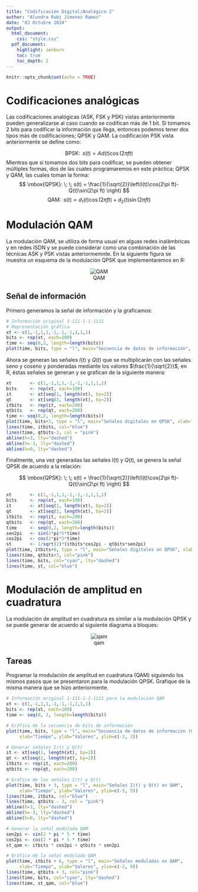 ```yaml
---
title: "Codificación Digital/Analógico 2"
author: "Alondra Rubi Jimenez Ramos"
date: "03 Octubre 2024"
output:
  html_document:
    css: "style.css"
  pdf_document:
    highlight: zenburn
    toc: true
    toc_depth: 2
---
```


```r
knitr::opts_chunk$set(echo = TRUE)
```




# Codificaciones analógicas {.block-skew}

Las codificaciones analógicas (ASK, FSK y PSK) vistas anteriormente pueden generalizarse al caso cuando se codifican más de $1$ bit. Si tomamos $2$ bits para codificar la información que llega, entonces podemos tener dos tipos más de codificaciones; QPSK y QAM. La codificación PSK vista anteriormente se define como:

$$
\mbox{BPSK}: \; \; s(t) = A d(t) \cos(2\pi f t)
$$
Mientras que si tomamos dos bits para codificar, se pueden obtener múltiples formas, dos de las cuales programaremos en este práctica; QPSK y QAM, las cuales toman la forma:
$$
\mbox{QPSK}: \; \;  s(t) = \frac{1}{\sqrt{2}}\left(I(t)\cos(2\pi ft)-Q(t)\sin(2\pi ft) \right)
$$
$$
\mbox{QAM}: \; \;  s(t) = d_1(t)\cos(2\pi ft)+d_2(t)\sin(2\pi ft)
$$

# Modulación QAM

La modulación QAM, se utiliza de forma usual en alguas redes inalámbricas y en redes ISDN y se puede considerar como una combinación de las técnicas ASK y PSK vistas anteriormemnte. En la siguiente figura se muestra un esquema de la modulación QPSK que implementaremos en R:

<center style="width=60%">
![QAM](qpsk.png)
</center>

## Señal de información

Primero generamos la señal de información y la graficamos:

```r
# Información original 1-111-1-1-1111
# Representación gráfica
xt <- c(1,-1,1,1,-1,-1,-1,1,1,1)
bits <- rep(xt, each=100)
time <- seq(0,2, length=length(bits))
plot(time, bits, type = "l", main="Secuencia de datos de información", xlab="Tiempo", ylab="Valores", ylim=c(-2,2))
```

Ahora se generan las señales $I(t)$ y $Q(t)$ que se multiplicarán con las señales seno y coseno y ponderadas mediante los valores $\frac{1}{\sqrt{2}}$, en R, éstas señales se generan y se grafican de la siguiente manera:

```r
xt       <- c(1,-1,1,1,-1,-1,-1,1,1,1)
bits     <- rep(xt, each=100)
it       <- xt[seq(1, length(xt), by=2)]
qt       <- xt[seq(2, length(xt), by=2)]
itbits   <- rep(it, each=200)
qtbits   <- rep(qt, each=200)
time <- seq(0,2, length=length(bits))
plot(time, bits+3, type = "l", main="Señales digitales en QPSK", xlab="Tiempo", ylab="Valores", ylim=c(-5,5))
lines(time, itbits, col="blue")
lines(time, qtbits-3, col = "pink")
abline(h=3, lty="dashed")
abline(h=-3, lty="dashed")
abline(h=0, lty="dashed")
```

Finalmente, una vez generadas las señales $I(t)$ y $Q(t)$, se genera la señal QPSK de acuerdo a la relación:

$$
\mbox{QPSK}: \; \;  s(t) = \frac{1}{\sqrt{2}}\left(I(t)\cos(2\pi ft)-Q(t)\sin(2\pi ft) \right)
$$


```r
xt       <- c(1,-1,1,1,-1,-1,-1,1,1,1)
bits     <- rep(xt, each=100)
it       <- xt[seq(1, length(xt), by=2)]
qt       <- xt[seq(2, length(xt), by=2)]
itbits   <- rep(it, each=200)
qtbits   <- rep(qt, each=200)
time     <- seq(0,2, length=length(bits))
sen2pi   <- sin(2*pi*5*time)
cos2pi   <- cos(2*pi*5*time)
st       <- 1/sqrt(2)*(itbits*cos2pi - qtbits*sen2pi)
plot(time, itbits+6, type = "l", main="Señales digitales en QPSK", xlab="Tiempo", ylab="Valores", ylim=c(-2,8))
lines(time, qtbits+3, col="pink")
lines(time, bits, col="cyan", lty="dashed")
lines(time, st, col="blue")
```


# Modulación de amplitud en cuadratura

La modulación de amplitud en cuadratura es similar a la modulación QPSK y se puede generar de acuerdo al siguiente diagrama a bloques:

<center style="width=60%">
![qam](qam.png)
</center>

## Tareas

Programar la modulación de amplitud en cuadratura (QAM) siguiendo los mismos pasos que se presentaron para la modulación QPSK. Grafique de la misma manera que se hizo anteriormente.

```r
# Información original 1-111-1-1-1111 para la modulación QAM
xt <- c(1,-1,1,1,-1,-1,-1,1,1,1)
bits <- rep(xt, each=100)
time <- seq(0, 2, length=length(bits))

# Gráfica de la secuencia de bits de información
plot(time, bits, type = "l", main="Secuencia de datos de información (QAM)", 
     xlab="Tiempo", ylab="Valores", ylim=c(-2, 2))

# Generar señales I(t) y Q(t)
it <- xt[seq(1, length(xt), by=2)]
qt <- xt[seq(2, length(xt), by=2)]
itbits <- rep(it, each=200)
qtbits <- rep(qt, each=200)

# Gráfica de las señales I(t) y Q(t)
plot(time, bits + 3, type = "l", main="Señales I(t) y Q(t) en QAM", 
     xlab="Tiempo", ylab="Valores", ylim=c(-5, 5))
lines(time, itbits, col="blue")
lines(time, qtbits - 3, col = "pink")
abline(h=3, lty="dashed")
abline(h=-3, lty="dashed")
abline(h=0, lty="dashed")

# Generar la señal modulada QAM
sen2pi <- sin(2 * pi * 5 * time)
cos2pi <- cos(2 * pi * 5 * time)
st_qam <- itbits * cos2pi + qtbits * sen2pi

# Gráfica de la señal modulada QAM
plot(time, itbits + 6, type = "l", main="Señales moduladas en QAM", 
     xlab="Tiempo", ylab="Valores", ylim=c(-2, 8))
lines(time, qtbits + 3, col="pink")
lines(time, bits, col="cyan", lty="dashed")
lines(time, st_qam, col="blue")

```


# {.space}
